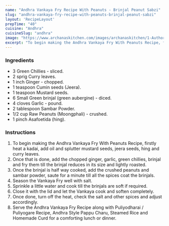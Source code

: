 ---
name: "Andhra Vankaya Fry Recipe With Peanuts - Brinjal Peanut Sabzi"
slug: "andhra-vankaya-fry-recipe-with-peanuts-brinjal-peanut-sabzi"
layout: 'RecipeLayout'
prepTime: "40"
cuisine: "Andhra"
cuisineSlug: "andhra"
image: "https://www.archanaskitchen.com/images/archanaskitchen/1-Author/sibyl_sunitha/Vankaya_Vepudu_With_Peanut_Masala_Recipe-4_1600.jpg"
excerpt: "To begin making the Andhra Vankaya Fry With Peanuts Recipe, firstly heat a kadai, add oil and splutter mustard seeds, jeera seeds, hing and curry leaves"
---

### Ingredients

- 3 Green Chillies - sliced.
- 2 sprig Curry leaves.
- 1 inch Ginger - chopped.
- 1 teaspoon Cumin seeds (Jeera).
- 1 teaspoon Mustard seeds.
- 6 Small Green brinjal (green aubergine) - diced.
- 4 cloves Garlic - pound.
- 2 tablespoon Sambar Powder.
- 1/2 cup Raw Peanuts (Moongphali) - crushed.
- 1 pinch Asafoetida (hing).

### Instructions

1. To begin making the Andhra Vankaya Fry With Peanuts Recipe, firstly heat a kadai, add oil and splutter mustard seeds, jeera seeds, hing and curry leaves.
1. Once that is done, add the chopped ginger, garlic, green chillies, brinjal and fry them till the brinjal reduces in its size and lightly roasted.
1. Once the brinjal is half way cooked, add the crushed peanuts and sambar powder, saute for a minute till all the spices coat the brinjals.
1. Season the Vankaya Fry well with salt.
1. Sprinkle a little water and cook till the brinjals are soft if required.
1. Close it with the lid and let the Vankaya cook and soften completely.
1. Once done, turn off the heat, check the salt and other spices and adjust accordingly.
1. Serve the Andhra Vankaya Fry Recipe along with Puliyodharai / Puliyogare Recipe, Andhra Style Pappu Charu, Steamed Rice and Homemade Curd for a comforting lunch or dinner.
